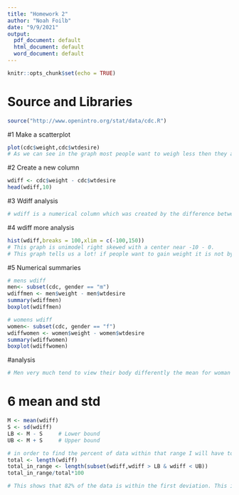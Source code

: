 ---
title: "Homework 2"
author: "Noah Foilb"
date: "9/9/2021"
output:
  pdf_document: default
  html_document: default
  word_document: default
---

```{r setup, include=FALSE}
knitr::opts_chunk$set(echo = TRUE)
```



# Source and Libraries
```{r}
source("http://www.openintro.org/stat/data/cdc.R")
```

#1 Make a scatterplot
```{r}
plot(cdc$weight,cdc$wtdesire)
# As we can see in the graph most people want to weigh less then they actually are and as they get heavier the amount they desire slight increases as well.
```

#2 Create a new column 
```{r}
wdiff <- cdc$weight - cdc$wtdesire
head(wdiff,10)
```

#3 Wdiff analysis 
```{r}
# wdiff is a numerical column which was created by the difference between their current weight and their desired weight. if the wdiff is zero they are fine with their weight. if wdiff is positive then they want to lose weight and if it is negative they want to gain weight
```

#4 wdiff more analysis 
```{r}
hist(wdiff,breaks = 100,xlim = c(-100,150))
# This graph is unimodel right skewed with a center near -10 - 0.
# This graph tells us a lot! if people want to gain weight it is not by a lot and if people want to lose weight it has a lot more variety and range to it. But as the difference gets greater the frequancy gets lower. 
```

#5 Numerical summaries 
```{r}
# mens wdiff
men<- subset(cdc, gender == "m")
wdiffmen <- men$weight - men$wtdesire
summary(wdiffmen)
boxplot(wdiffmen)
```

```{r}
# womens wdiff
women<- subset(cdc, gender == "f")
wdiffwomen <- women$weight - women$wtdesire
summary(wdiffwomen)
boxplot(wdiffwomen)
```

#analysis
```{r}
# Men very much tend to view their body differently the mean for woman was almost doubled that of their men counterparts. Men also tend to want to gain weight more often then woman making the data more neutral for men. 
```



# 6 mean and std
```{r}
M <- mean(wdiff)
S <- sd(wdiff)
LB <- M - S     # Lower bound
UB <- M + S     # Upper bound 

# in order to find the percent of data within that range I will have to count the amount of data inbetween it
total <- length(wdiff)
total_in_range <- length(subset(wdiff,wdiff > LB & wdiff < UB))
total_in_range/total*100

# This shows that 82% of the data is within the first deviation. This is definitely not a normal bell curve. 
```














